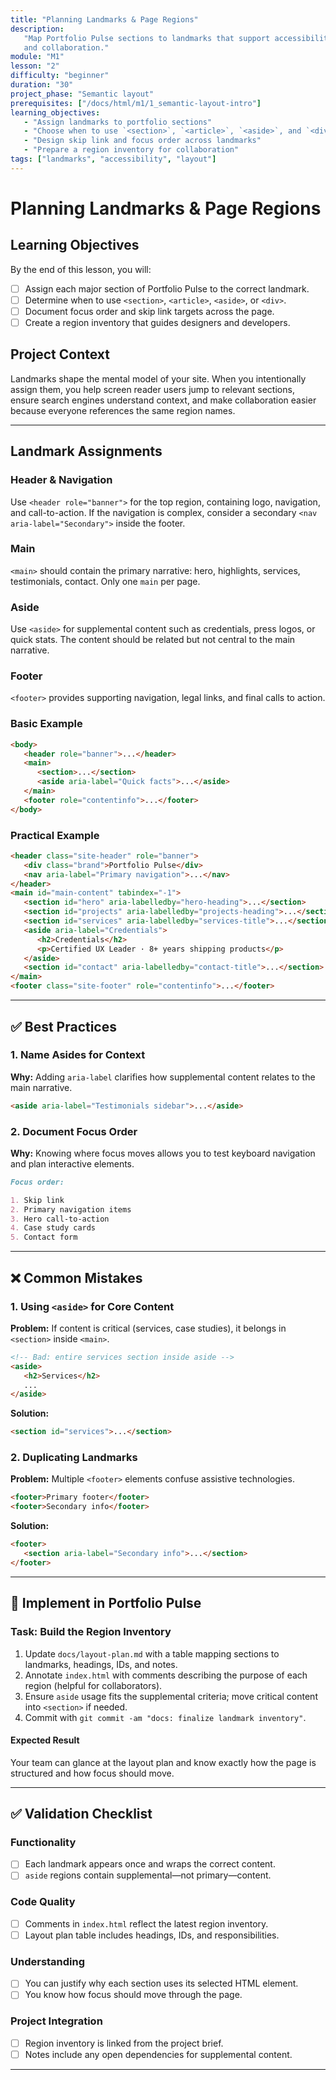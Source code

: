 ```yaml
---
title: "Planning Landmarks & Page Regions"
description:
   "Map Portfolio Pulse sections to landmarks that support accessibility, SEO,
   and collaboration."
module: "M1"
lesson: "2"
difficulty: "beginner"
duration: "30"
project_phase: "Semantic layout"
prerequisites: ["/docs/html/m1/1_semantic-layout-intro"]
learning_objectives:
   - "Assign landmarks to portfolio sections"
   - "Choose when to use `<section>`, `<article>`, `<aside>`, and `<div>`"
   - "Design skip link and focus order across landmarks"
   - "Prepare a region inventory for collaboration"
tags: ["landmarks", "accessibility", "layout"]
---
```


# Planning Landmarks & Page Regions

## Learning Objectives

By the end of this lesson, you will:

-  [ ] Assign each major section of Portfolio Pulse to the correct landmark.
-  [ ] Determine when to use `<section>`, `<article>`, `<aside>`, or `<div>`.
-  [ ] Document focus order and skip link targets across the page.
-  [ ] Create a region inventory that guides designers and developers.

## Project Context

Landmarks shape the mental model of your site. When you intentionally assign
them, you help screen reader users jump to relevant sections, ensure search
engines understand context, and make collaboration easier because everyone
references the same region names.

---

## Landmark Assignments

### Header & Navigation

Use `<header role="banner">` for the top region, containing logo, navigation,
and call-to-action. If the navigation is complex, consider a secondary
`<nav aria-label="Secondary">` inside the footer.

### Main

`<main>` should contain the primary narrative: hero, highlights, services,
testimonials, contact. Only one `main` per page.

### Aside

Use `<aside>` for supplemental content such as credentials, press logos, or
quick stats. The content should be related but not central to the main
narrative.

### Footer

`<footer>` provides supporting navigation, legal links, and final calls to
action.

### Basic Example

```html
<body>
   <header role="banner">...</header>
   <main>
      <section>...</section>
      <aside aria-label="Quick facts">...</aside>
   </main>
   <footer role="contentinfo">...</footer>
</body>
```

### Practical Example

```html
<header class="site-header" role="banner">
   <div class="brand">Portfolio Pulse</div>
   <nav aria-label="Primary navigation">...</nav>
</header>
<main id="main-content" tabindex="-1">
   <section id="hero" aria-labelledby="hero-heading">...</section>
   <section id="projects" aria-labelledby="projects-heading">...</section>
   <section id="services" aria-labelledby="services-title">...</section>
   <aside aria-label="Credentials">
      <h2>Credentials</h2>
      <p>Certified UX Leader · 8+ years shipping products</p>
   </aside>
   <section id="contact" aria-labelledby="contact-title">...</section>
</main>
<footer class="site-footer" role="contentinfo">...</footer>
```

---

## ✅ Best Practices

### 1. Name Asides for Context

**Why:** Adding `aria-label` clarifies how supplemental content relates to the
main narrative.

```html
<aside aria-label="Testimonials sidebar">...</aside>
```

### 2. Document Focus Order

**Why:** Knowing where focus moves allows you to test keyboard navigation and
plan interactive elements.

```md
Focus order:

1. Skip link
2. Primary navigation items
3. Hero call-to-action
4. Case study cards
5. Contact form
```

---

## ❌ Common Mistakes

### 1. Using `<aside>` for Core Content

**Problem:** If content is critical (services, case studies), it belongs in
`<section>` inside `<main>`.

```html
<!-- Bad: entire services section inside aside -->
<aside>
   <h2>Services</h2>
   ...
</aside>
```

**Solution:**

```html
<section id="services">...</section>
```

### 2. Duplicating Landmarks

**Problem:** Multiple `<footer>` elements confuse assistive technologies.

```html
<footer>Primary footer</footer>
<footer>Secondary info</footer>
```

**Solution:**

```html
<footer>
   <section aria-label="Secondary info">...</section>
</footer>
```

---

## 🔨 Implement in Portfolio Pulse

### Task: Build the Region Inventory

1. Update `docs/layout-plan.md` with a table mapping sections to landmarks,
   headings, IDs, and notes.
2. Annotate `index.html` with comments describing the purpose of each region
   (helpful for collaborators).
3. Ensure `aside` usage fits the supplemental criteria; move critical content
   into `<section>` if needed.
4. Commit with `git commit -am "docs: finalize landmark inventory"`.

#### Expected Result

Your team can glance at the layout plan and know exactly how the page is
structured and how focus should move.

---

## ✅ Validation Checklist

### Functionality

-  [ ] Each landmark appears once and wraps the correct content.
-  [ ] `aside` regions contain supplemental—not primary—content.

### Code Quality

-  [ ] Comments in `index.html` reflect the latest region inventory.
-  [ ] Layout plan table includes headings, IDs, and responsibilities.

### Understanding

-  [ ] You can justify why each section uses its selected HTML element.
-  [ ] You know how focus should move through the page.

### Project Integration

-  [ ] Region inventory is linked from the project brief.
-  [ ] Notes include any open dependencies for supplemental content.

---
